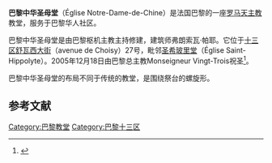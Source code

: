 {{coord|48|49|17|N|2|21|47.30|E|type:landmark_scale:1500|format=dms|display=title}}
{{Infobox religious building
 | building_name    = 巴黎中华圣母堂
 | image          = Notre-Dame de Chine.jpg
 | nomlocal       = 
 | location          = [[巴黎十三区|十三区]]
 | pays           = {{France}}
 | region         = [[法兰西岛|法兰西岛]]
 | département    = [[巴黎|巴黎]]
 | religious_affiliation          = [[罗马天主教|罗马天主教]]
 | status           = 本堂区圣堂
 | rattachement   = [[天主教巴黎总教区|天主教巴黎总教区]]
 | year_completed   = 2005
 | fin const    = 
 | style          = 
 | classement     = 
}}

'''巴黎中华圣母堂'''（Église Notre-Dame-de-Chine）是法国巴黎的一座[[罗马天主教|罗马天主教]]教堂，服务于巴黎华人社区。 

巴黎中华圣母堂是由巴黎枢机主教主持修建，建筑师弗朗索瓦·帕耶。它位于[[巴黎十三区|十三区]][[舒瓦西大街|舒瓦西大街]]（avenue de Choisy）27号，毗邻[[圣希玻里堂|圣希玻里堂]]（Église Saint-Hippolyte）。2005年12月18日由巴黎总主教Monseigneur Vingt-Trois祝圣<ref>{{Cite web |url=http://www.chine-nouvelle.com/articles/20051218-notre-dame-de-chine.html |title=Article sur le site ''Chine nouvelle'' |access-date=2010-08-24 |archive-date=2018-07-22 |archive-url=https://web.archive.org/web/20180722011319/https://www.chine-nouvelle.com/articles/20051218-notre-dame-de-chine.html |dead-url=no }}</ref>。

巴黎中华圣母堂的布局不同于传统的教堂，是围绕祭台的螺旋形。

==参考文献==
{{references}}

{{DEFAULTSORT:Eglise Saint Hippolyte}}
[[Category:巴黎教堂|Category:巴黎教堂]]
[[Category:巴黎十三区|Category:巴黎十三区]]